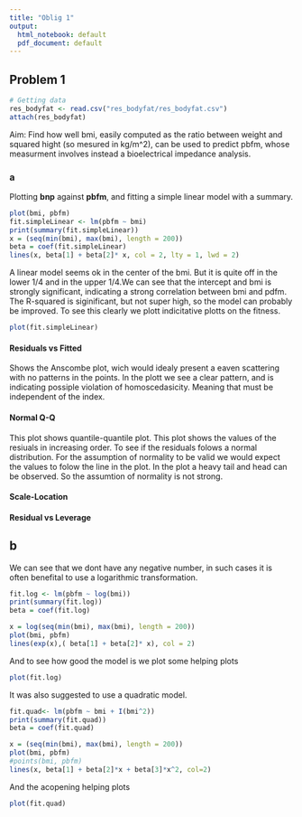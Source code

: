 ```yaml
---
title: "Oblig 1"
output:
  html_notebook: default
  pdf_document: default
---
```


## Problem 1


```r
# Getting data
res_bodyfat <- read.csv("res_bodyfat/res_bodyfat.csv")
attach(res_bodyfat)
```

Aim: Find how well bmi, easily computed as the ratio between weight and squared hight (so mesured in kg/m^2), can be used to predict pbfm, whose measurment involves instead a bioelectrical impedance analysis.

### a

Plotting __bnp__ against __pbfm__, and fitting a simple linear model with a summary.

```r
plot(bmi, pbfm)
fit.simpleLinear <- lm(pbfm ~ bmi)
print(summary(fit.simpleLinear))
x = (seq(min(bmi), max(bmi), length = 200))
beta = coef(fit.simpleLinear)
lines(x, beta[1] + beta[2]* x, col = 2, lty = 1, lwd = 2)
```
A linear model seems ok in the center of the bmi. But it is quite off in the lower 1/4 and in the upper 1/4.We can see that the intercept and bmi is strongly significant, indicating a strong correlation between bmi and pdfm. The R-squared is siginificant, but not super high, so the model can probably be improved. To see this clearly we plott indicitative plotts on the fitness.

```r
plot(fit.simpleLinear)

```

#### Residuals vs Fitted

Shows the Anscombe plot, wich would idealy present a eaven scattering with no patterns in the points. In the plott we see a clear pattern, and is indicating possiple violation of homoscedasicity. Meaning that \epsiplon must be independent of the index.

#### Normal Q-Q

This plot shows quantile-quantile plot. This plot shows the values of the resiuals in increasing order. To see if the residuals folows a normal distribution. For the assumption of normality to be valid we would expect the values to folow the line in the plot. In the plot a heavy tail and head can be observed. So the assumtion of normality is not strong.

#### Scale-Location

#### Residual vs Leverage

## b

We can see that we dont have any negative number, in such cases it is often benefital to use a logarithmic transformation.

```r

fit.log <- lm(pbfm ~ log(bmi))
print(summary(fit.log))
beta = coef(fit.log)

x = log(seq(min(bmi), max(bmi), length = 200))
plot(bmi, pbfm)
lines(exp(x),( beta[1] + beta[2]* x), col = 2) 

```

And to see how good the model is we plot some helping plots

```r
plot(fit.log)
```


It was also suggested to use a quadratic model.

```r
fit.quad<- lm(pbfm ~ bmi + I(bmi^2))
print(summary(fit.quad))
beta = coef(fit.quad)

x = (seq(min(bmi), max(bmi), length = 200))
plot(bmi, pbfm)
#points(bmi, pbfm)
lines(x, beta[1] + beta[2]*x + beta[3]*x^2, col=2)
```
And the acopening helping plots

```r
plot(fit.quad)
```

